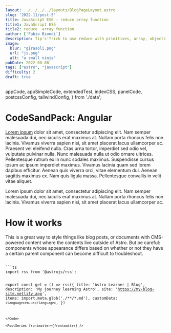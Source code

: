 ```yaml
---
layout: ../../../../layouts/BlogPageLayout.astro
slug: '2022-11/post-5'
title: JavaScript ES6 - reduce array function
title1: JavaScript ES6 
title2: reduce  array function
author: ['Fabio Biondi']
description: Tip's'Trick to use reduce with primitives, array, objects
image: 
  blur: "girasoli.png"
  url: "js.png"
  alt: "a small ninja"
pubDate: 2022-08-08
tags: ["astro", "javascript"]
difficulty: 2
draft: true
---
```



  appCode,
  appSimpleCode,
  extendedTest,
  indexCSS,
  panelCode,
  postcssConfig,
  tailwindConfig,
} from './data';
  


# CodeSandPack: Angular




[Lorem ipsum](https://www.lipsum.com/feed/html) dolor sit amet, consectetur adipiscing elit. Nam semper malesuada dui, nec iaculis erat maximus at. Nullam porta rhoncus felis non lacinia. Vivamus viverra sapien nisi, sit amet placerat lacus ullamcorper ac. Praesent vel eleifend nulla. Cras urna tortor, imperdiet sed odio vel, vulputate pulvinar nulla. Nunc malesuada nulla ut odio ornare ultrices. Pellentesque rutrum ex in nunc sodales maximus. Suspendisse cursus ipsum ac ipsum imperdiet maximus. Vivamus lacinia quam sed lorem dapibus efficitur. Aenean quis viverra orci, vitae elementum dui. Aenean sagittis maximus ex. Nam quis ligula massa. Pellentesque convallis in velit vitae aliquet.

Lorem ipsum dolor sit amet, consectetur adipiscing elit. Nam semper malesuada dui, nec iaculis erat maximus at. Nullam porta rhoncus felis non lacinia. Vivamus viverra sapien nisi, sit amet placerat lacus ullamcorper ac. 
 

# How it works
This is a great way to style things like blog posts, or documents with CMS-powered content where the contents live outside of Astro. But be careful: components whose appearance differs based on whether or not they have a certain parent component can become difficult to troubleshoot.  
 

<Code>
```ts
import rss from '@astrojs/rss';

export const get = () => rss({
  title: 'Astro Learner | Blog',
  description: 'My journey learning Astro',
  site: 'https://my-blog-site.netlify.app',
  items: import.meta.glob('./**/*.md'),
  customData: `<language>en-us</language>`,
})
```
</Code>

<PostSeries frontmatter={frontmatter} />
